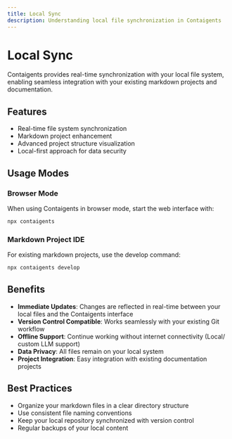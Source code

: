 ```yaml
---
title: Local Sync
description: Understanding local file synchronization in Contaigents
---
```


# Local Sync

Contaigents provides real-time synchronization with your local file system, enabling seamless integration with your existing markdown projects and documentation.

## Features

- Real-time file system synchronization
- Markdown project enhancement
- Advanced project structure visualization
- Local-first approach for data security

## Usage Modes

### Browser Mode
When using Contaigents in browser mode, start the web interface with:

```bash
npx contaigents
```

### Markdown Project IDE
For existing markdown projects, use the develop command:

```bash
npx contaigents develop
```

## Benefits

- **Immediate Updates**: Changes are reflected in real-time between your local files and the Contaigents interface
- **Version Control Compatible**: Works seamlessly with your existing Git workflow
- **Offline Support**: Continue working without internet connectivity (Local/ custom LLM support)
- **Data Privacy**: All files remain on your local system
- **Project Integration**: Easy integration with existing documentation projects

## Best Practices

- Organize your markdown files in a clear directory structure
- Use consistent file naming conventions
- Keep your local repository synchronized with version control
- Regular backups of your local content